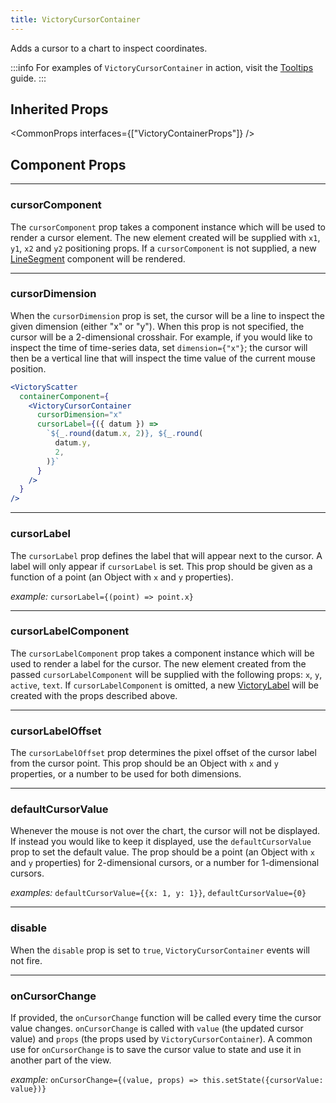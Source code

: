 ```yaml
---
title: VictoryCursorContainer
---
```


Adds a cursor to a chart to inspect coordinates.

:::info
For examples of `VictoryCursorContainer` in action, visit the [Tooltips](/docs/guides/tooltips) guide.
:::

## Inherited Props

<CommonProps
  interfaces={["VictoryContainerProps"]}
/>

## Component Props

---

### cursorComponent

<Badges>
  <TypeBadge value="ReactElement" />
  <DefaultsBadge value="<LineSegment/>" />
</Badges>

The `cursorComponent` prop takes a component instance which will be used to render a cursor element. The new element created will be supplied with `x1`, `y1`, `x2` and `y2` positioning props. If a `cursorComponent` is not supplied, a new [LineSegment][] component will be rendered.

---

### cursorDimension

<Badges>
  <TypeBadge value='"x" || "y"' />
</Badges>

When the `cursorDimension` prop is set, the cursor will be a line to inspect the given dimension
(either "x" or "y"). When this prop is not specified, the cursor will be a 2-dimensional crosshair.
For example, if you would like to inspect the time of time-series data, set `dimension={"x"}`;
the cursor will then be a vertical line that will inspect the time value of the current mouse position.

```jsx live
<VictoryScatter
  containerComponent={
    <VictoryCursorContainer
      cursorDimension="x"
      cursorLabel={({ datum }) =>
        `${_.round(datum.x, 2)}, ${_.round(
          datum.y,
          2,
        )}`
      }
    />
  }
/>
```

---

### cursorLabel

<Badges>
  <TypeBadge value="function" />
</Badges>

The `cursorLabel` prop defines the label that will appear next to the cursor.
A label will only appear if `cursorLabel` is set. This prop should be given as a function of a point (an Object with `x` and `y` properties).

_example:_ `cursorLabel={(point) => point.x}`

---

### cursorLabelComponent

<Badges>
  <TypeBadge value="ReactElement" />
  <DefaultsBadge value="<VictoryLabel/>" />
</Badges>

The `cursorLabelComponent` prop takes a component instance which will be used to render a label for the cursor. The new element created from the passed `cursorLabelComponent` will be supplied with the following props: `x`, `y`, `active`, `text`. If `cursorLabelComponent` is omitted, a new [VictoryLabel][] will be created with the props described above.

---

### cursorLabelOffset

<Badges>
  <TypeBadge value="number | { x: number, y: number }" />
  <DefaultsBadge value="{ x: 5, y: -10 }" />
</Badges>

The `cursorLabelOffset` prop determines the pixel offset of the cursor label from the cursor point.
This prop should be an Object with `x` and `y` properties, or a number to be used for both dimensions.

---

### defaultCursorValue

<Badges>
  <TypeBadge value="number | { x: number, y: number }" />
</Badges>

Whenever the mouse is not over the chart, the cursor will not be displayed.
If instead you would like to keep it displayed, use the `defaultCursorValue` prop to set the default value. The prop should be a point (an Object with `x` and `y` properties) for 2-dimensional cursors, or a number for 1-dimensional cursors.

_examples:_ `defaultCursorValue={{x: 1, y: 1}}`, `defaultCursorValue={0}`

---

### disable

<Badges>
  <TypeBadge value="boolean" />
</Badges>

When the `disable` prop is set to `true`, `VictoryCursorContainer` events will not fire.

---

### onCursorChange

<Badges>
  <TypeBadge value="function" />
</Badges>

If provided, the `onCursorChange` function will be called every time the cursor value changes. `onCursorChange` is called with `value` (the updated cursor value) and `props` (the props used by `VictoryCursorContainer`). A common use for `onCursorChange` is to save the cursor value to state and use it in another part of the view.

_example:_ `onCursorChange={(value, props) => this.setState({cursorValue: value})}`

[victoryvoronoicontainer]: /docs/api/victory-voronoi-container
[victorycontainer]: /docs/api/victory-container
[victorylabel]: /docs/api/victory-label
[linesegment]: /docs/api/victory-primitives#linesegment
